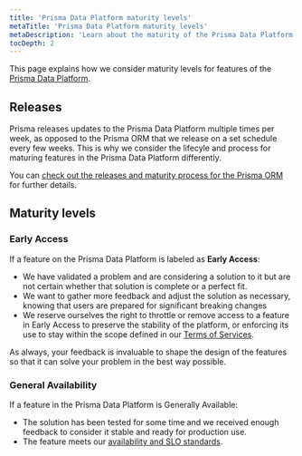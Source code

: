 ```yaml
---
title: 'Prisma Data Platform maturity levels'
metaTitle: 'Prisma Data Platform maturity levels'
metaDescription: 'Learn about the maturity of the Prisma Data Platform features and components.'
tocDepth: 2
---
```


<TopBlock>

This page explains how we consider maturity levels for features of the [Prisma Data Platform](https://cloud.prisma.io).

</TopBlock>

## Releases

Prisma releases updates to the Prisma Data Platform multiple times per week, as opposed to the Prisma ORM that we release on a set schedule every few weeks. This is why we consider the lifecyle and process for maturing features in the Prisma Data Platform differently.

You can [check out the releases and maturity process for the Prisma ORM](/about/prisma/releases) for further details.

## Maturity levels

### Early Access

If a feature on the Prisma Data Platform is labeled as **Early Access**:

- We have validated a problem and are considering a solution to it but are not certain whether that solution is complete or a perfect fit.
- We want to gather more feedback and adjust the solution as necessary, knowing that users are prepared for significant breaking changes
- We reserve ourselves the right to throttle or remove access to a feature in Early Access to preserve the stability of the platform, or enforcing its use to stay within the scope defined in our [Terms of Services](https://pris.ly/privacy).

As always, your feedback is invaluable to shape the design of the features so that it can solve your problem in the best way possible.

### General Availability

If a feature in the Prisma Data Platform is Generally Available:

- The solution has been tested for some time and we received enough feedback to consider it stable and ready for production use.
- The feature meets our [availability and SLO standards](/data-platform/about-platform/platform-limits-and-status#availability-and-slo).
